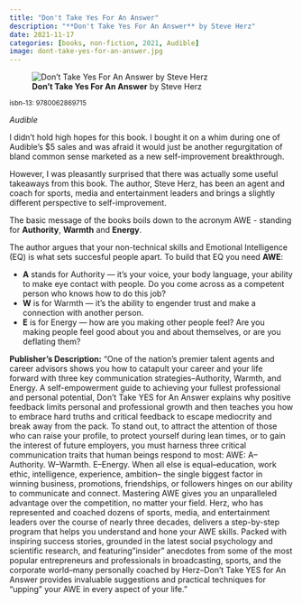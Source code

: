 ```yaml
---
title: "Don't Take Yes For An Answer"
description: "**Don't Take Yes For An Answer** by Steve Herz"
date: 2021-11-17
categories: [books, non-fiction, 2021, Audible]
image: dont-take-yes-for-an-answer.jpg
---
```

![**Don't Take Yes For An Answer** by Steve Herz](dont-take-yes-for-an-answer.jpg){fig-align="left"}

<sup>isbn-13: 9780062869715</sup>

*Audible*

I didn't hold high hopes for this book. I bought it on a whim during one of
Audible's $5 sales and was afraid it would just be another regurgitation of
bland common sense marketed as a new self-improvement breakthrough.

However, I was pleasantly surprised that there was actually some useful takeaways
from this book. The author, Steve Herz, has been an agent and coach for sports,
media and entertainment leaders and brings a slightly different perspective to
self-improvement.

The basic message of the books boils down to the acronym AWE - standing for
**Authority**, **Warmth** and **Energy**.

The author argues that your non-technical skills and Emotional Intelligence (EQ)
is what sets succesful people apart. To build that EQ you need **AWE**:

- **A** stands for Authority — it’s your voice, your body language, your ability
to make eye contact with people. Do you come across as a competent person who
knows how to do this job?
- **W** is for Warmth — it’s the ability to engender trust and make a connection
with another person.
- **E** is for Energy — how are you making other people feel? Are you making
people feel good about you and about themselves, or are you deflating them?


**Publisher's Description:**
"One of the nation's premier talent agents and career advisors shows you how
to catapult your career and your life forward with three key communication
strategies--Authority, Warmth, and Energy. A self-empowerment guide to
achieving your fullest professional and personal potential, Don't Take YES
for An Answer explains why positive feedback limits personal and
professional growth and then teaches you how to embrace hard truths and
critical feedback to escape mediocrity and break away from the pack. To
stand out, to attract the attention of those who can raise your profile, to
protect yourself during lean times, or to gain the interest of future
employers, you must harness three critical communication traits that human
beings respond to most: AWE: A--Authority. W--Warmth. E--Energy. When all
else is equal--education, work ethic, intelligence, experience, ambition--
the single biggest factor in winning business, promotions, friendships, or
followers hinges on our ability to communicate and connect. Mastering AWE
gives you an unparalleled advantage over the competition, no matter your
field. Herz, who has represented and coached dozens of sports, media, and
entertainment leaders over the course of nearly three decades, delivers a
step-by-step program that helps you understand and hone your AWE skills.
Packed with inspiring success stories, grounded in the latest social
psychology and scientific research, and featuring "insider" anecdotes from
some of the most popular entrepreneurs and professionals in broadcasting,
sports, and the corporate world--many personally coached by Herz--Don't
Take YES for An Answer provides invaluable suggestions and practical
techniques for "upping" your AWE in every aspect of your life."